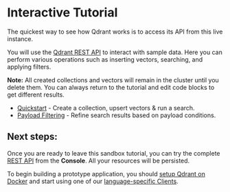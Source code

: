 # Interactive Tutorial

The quickest way to see how Qdrant works is to access its API from this live instance.

You will use the [Qdrant REST API](https://api.qdrant.tech) to interact with sample data. Here you can perform various operations such as inserting vectors, searching, and applying filters.

**Note:** All created collections and vectors will remain in the cluster until you delete them. You can always return to the tutorial and edit code blocks to get different results.


- [Quickstart](#/tutorial/quickstart) - Create a collection, upsert vectors & run a search.
- [Payload Filtering](#/tutorial/filtering-clauses) - Refine search results based on payload conditions.


## Next steps:

Once you are ready to leave this sandbox tutorial, you can try the complete [REST API](https://api.qdrant.tech) from the **Console**. All your resources will be persisted. 

To begin building a prototype application, you should [setup Qdrant on Docker](https://qdrant.tech/documentation/quick-start/) and start using one of our [language-specific Clients](https://qdrant.tech/documentation/interfaces/).
